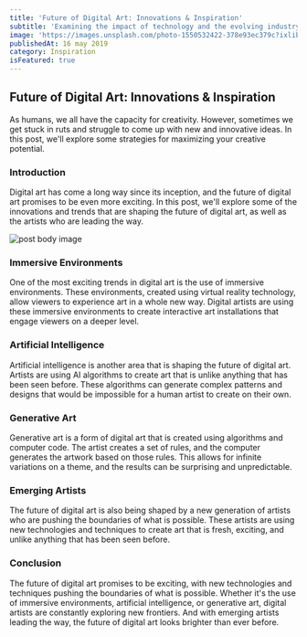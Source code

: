 ```yaml
---
title: 'Future of Digital Art: Innovations & Inspiration'
subtitle: 'Examining the impact of technology and the evolving industry of digital art.'
image: 'https://images.unsplash.com/photo-1550532422-378e93ec379c?ixlib=rb-4.0.3&ixid=MnwxMjA3fDB8MHxwaG90by1wYWdlfHx8fGVufDB8fHx8&auto=format&fit=crop&w=1800&q=80'
publishedAt: 16 may 2019
category: Inspiration
isFeatured: true
---
```


## Future of Digital Art: Innovations & Inspiration

As humans, we all have the capacity for creativity. However, sometimes we get stuck in ruts and struggle to come up with new and innovative ideas. In this post, we'll explore some strategies for maximizing your creative potential.

### Introduction

Digital art has come a long way since its inception, and the future of digital art promises to be even more exciting. In this post, we'll explore some of the innovations and trends that are shaping the future of digital art, as well as the artists who are leading the way.

<Image
  alt="post body image"
  caption="Image from unsplash"
  src="https://images.unsplash.com/photo-1568733873715-f9d497a47ea0?ixlib=rb-4.0.3&ixid=MnwxMjA3fDB8MHxwaG90by1wYWdlfHx8fGVufDB8fHx8&auto=format&fit=crop&w=2070&q=80"
/>

### Immersive Environments

One of the most exciting trends in digital art is the use of immersive environments. These environments, created using virtual reality technology, allow viewers to experience art in a whole new way. Digital artists are using these immersive environments to create interactive art installations that engage viewers on a deeper level.

### Artificial Intelligence

Artificial intelligence is another area that is shaping the future of digital art. Artists are using AI algorithms to create art that is unlike anything that has been seen before. These algorithms can generate complex patterns and designs that would be impossible for a human artist to create on their own.

### Generative Art

Generative art is a form of digital art that is created using algorithms and computer code. The artist creates a set of rules, and the computer generates the artwork based on those rules. This allows for infinite variations on a theme, and the results can be surprising and unpredictable.

### Emerging Artists

The future of digital art is also being shaped by a new generation of artists who are pushing the boundaries of what is possible. These artists are using new technologies and techniques to create art that is fresh, exciting, and unlike anything that has been seen before.

### Conclusion

The future of digital art promises to be exciting, with new technologies and techniques pushing the boundaries of what is possible. Whether it's the use of immersive environments, artificial intelligence, or generative art, digital artists are constantly exploring new frontiers. And with emerging artists leading the way, the future of digital art looks brighter than ever before.
